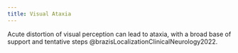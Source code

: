 ```yaml
---
title: Visual Ataxia
---
```



Acute distortion of visual perception can lead to ataxia, with a broad base of support and tentative steps @brazisLocalizationClinicalNeurology2022. 